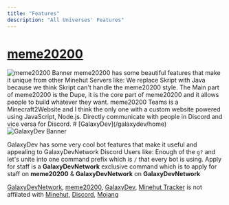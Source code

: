 ```yaml
---
title: "Features"
description: "All Universes' Features"
---
```


# [meme20200](/meme20200/home)
<img src="/images/me20-banner.png" alt="meme20200 Banner" title="meme20200 Banner" />
meme20200 has some beautiful features that make it unique from other Minehut Servers like:
<AccordionGroup>
    <Accordion title="Java Over Skript" defaultOpen={true}>
        We replace Skript with Java because we think Skript can't handle the meme20200 style.
    </Accordion>
    <Accordion title="Dupe" defaultOpen={true}>
        The Main part of meme20200 is the Dupe, it is the core part of meme20200 and it allows people to build whatever they want.
    </Accordion>
    <Accordion title="Minecraft 2 Website Sync" defaultOpen={true}>
        meme20200 Teams is a Minecraft2Website and I think the only one with a custom website powered using JavaScript, Node.js. 
    </Accordion>
    <Accordion title="Minecraft to Discord (vice-versa)" defaultOpen={true}>
        Directly communicate with people in Discord and vice versa for Discord. 
    </Accordion> 
</AccordionGroup> 
# [GalaxyDev](/galaxydev/home)
<img src="/images/gd-banner.png" alt="GalaxyDev Banner" title="GalaxyDev Banner" />

GalaxyDev has some very cool bot features that make it useful and appealing to GalaxyDevNetwork Discord Users like:
<AccordionGroup>
    <Accordion title="Slash Commands" defaultOpen={true}>
        Enough of the `g?` and let's unite into one command prefix which is `/` that every bot is using.
    </Accordion>
    <Accordion title="Apply For Staff (meme20200 x GalaxyDev)" defaultOpen={true}>
        Apply for staff is a **GalaxyDevNetwork** exclusive command which is to apply for staff on **meme20200** & **GalaxyDevNetwork** on **GalaxyDevNetwork**
    </Accordion>
</AccordionGroup>

[GalaxyDevNetwork](https://galaxydevnetwork.com), [meme20200](https://meme20200.net), [GalaxyDev](/galaxydev/home), [Minehut Tracker](/mhtracker/home) is not affilated with [Minehut](https://minehut.com), [Discord](https://discord.com), [Mojang](https://minecraft.net)